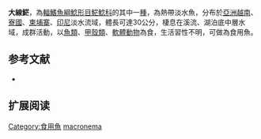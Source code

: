 {{Speciesbox
| name = 大線𩷶
| image = 
| image_caption = 
| image_width = 250px
| status = LC
| status_system = IUCN3.1
| genus = Pangasius
| species = macronema
| authority = [[Bleeker|Bleeker]], 1850
| synonyms = *''Pangasius macronemus'',Bleeker, 1850
*''Pangasius siamensis'',Steindachner, 1878
}}

'''大線𩷶'''，為[[輻鰭魚綱|輻鰭魚綱]][[鯰形目|鯰形目]][[𩷶鯰科|𩷶鯰科]]的其中一[[種|種]]，為熱帶淡水魚，分布於[[亞洲|亞洲]][[越南|越南]]、[[寮國|寮國]]、[[柬埔寨|柬埔寨]]、[[印尼|印尼]]淡水流域，體長可達30公分，棲息在溪流、湖泊底中層水域，成群活動，以[[魚類|魚類]]、[[甲殼類|甲殼類]]、[[軟體動物|軟體動物]]為食，生活習性不明，可做為食用魚。

==参考文献==
*{{FishBase_species|genus=Pangasius|species=macronema|year=2015|month=7}}

== 扩展阅读 ==
{{refbegin}}
{{wikispecies-inline|Pangasius macronema|大線𩷶}}
{{refend}}
{{Taxonbar|from=Q293312}}

[[Category:食用魚|Category:食用魚]]
[[Category:𩷶屬|macronema]]